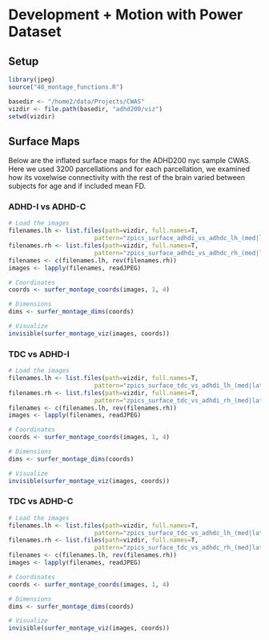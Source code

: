 # Development + Motion with Power Dataset

## Setup

```r
library(jpeg)
source("40_montage_functions.R")
```

```r
basedir <- "/home2/data/Projects/CWAS"
vizdir <- file.path(basedir, "adhd200/viz")
setwd(vizdir)
```

## Surface Maps

Below are the inflated surface maps for the ADHD200 nyc sample CWAS. Here we used 3200 parcellations and for each parcellation, we examined how its voxelwise connectivity with the rest of the brain varied between subjects for age and if included mean FD.

### ADHD-I vs ADHD-C

```r
# Load the images
filenames.lh <- list.files(path=vizdir, full.names=T, 
                        pattern="zpics_surface_adhdi_vs_adhdc_lh_(med|lat)")
filenames.rh <- list.files(path=vizdir, full.names=T, 
                        pattern="zpics_surface_adhdi_vs_adhdc_rh_(med|lat)")
filenames <- c(filenames.lh, rev(filenames.rh))
images <- lapply(filenames, readJPEG)

# Coordinates
coords <- surfer_montage_coords(images, 1, 4)

# Dimensions
dims <- surfer_montage_dims(coords)
```

```r
# Visualize
invisible(surfer_montage_viz(images, coords))
```


### TDC vs ADHD-I

```r
# Load the images
filenames.lh <- list.files(path=vizdir, full.names=T, 
                        pattern="zpics_surface_tdc_vs_adhdi_lh_(med|lat)")
filenames.rh <- list.files(path=vizdir, full.names=T, 
                        pattern="zpics_surface_tdc_vs_adhdi_rh_(med|lat)")
filenames <- c(filenames.lh, rev(filenames.rh))
images <- lapply(filenames, readJPEG)

# Coordinates
coords <- surfer_montage_coords(images, 1, 4)

# Dimensions
dims <- surfer_montage_dims(coords)
```

```r
# Visualize
invisible(surfer_montage_viz(images, coords))
```


### TDC vs ADHD-C

```r
# Load the images
filenames.lh <- list.files(path=vizdir, full.names=T, 
                        pattern="zpics_surface_tdc_vs_adhdc_lh_(med|lat)")
filenames.rh <- list.files(path=vizdir, full.names=T, 
                        pattern="zpics_surface_tdc_vs_adhdc_rh_(med|lat)")
filenames <- c(filenames.lh, rev(filenames.rh))
images <- lapply(filenames, readJPEG)

# Coordinates
coords <- surfer_montage_coords(images, 1, 4)

# Dimensions
dims <- surfer_montage_dims(coords)
```

```r
# Visualize
invisible(surfer_montage_viz(images, coords))
```
